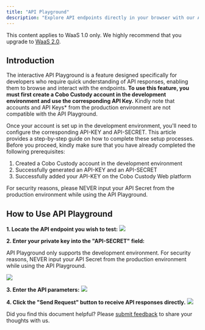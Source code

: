 ```yaml
---
title: "API Playground"
description: "Explore API endpoints directly in your browser with our API Playground"
---
```

<Note>This content applies to WaaS 1.0 only. We highly recommend that you upgrade to [WaaS 2.0](/v2/guides/overview/introduction).</Note>

## Introduction

The interactive API Playground is a feature designed specifically for developers who require quick understanding of API responses,
enabling them to browse and interact with the endpoints.
**To use this feature, you must first create a Cobo Custody account in the development environment and use the corresponding API Key.**
Kindly note that accounts and API Keys* from the production environment are not compatible with the API Playground.

Once your account is set up in the development environment, you'll need to configure the corresponding API-KEY and API-SECRET.
This article provides a step-by-step guide on how to complete these setup processes.
Before you proceed, kindly make sure that you have already completed the following prerequisites:

1. Created a Cobo Custody account in the development environment
2. Successfully generated an API-KEY and an API-SECRET
3. Successfully added your API-KEY on the Cobo Custody Web platform


<Warning>For security reasons, please NEVER input your API Secret from the production environment while using the API Playground.</Warning>

## How to Use API Playground

**1. Locate the API endpoint you wish to test:**
<img src="/v1/images/playground1.png" />


**2. Enter your private key into the "API-SECRET" field:**

<Warning>API Playground only supports the development environment. For security reasons, NEVER input your API Secret from the production environment while using the API Playground.</Warning>

<img src="/v1/images/playground2.png" />

**3. Enter the API parameters:**
<img src="/v1/images/playground3.png" />

**4. Click the "Send Request" button to receive API responses directly.**
<img src="/v1/images/playground4.png" />

<Tip>Did you find this document helpful? Please [submit feedback](https://forms.zohopublic.com/cobo/form/DocumentFeedbackForm/formperma/QvLOhxJv1_JMsJ-1dleZ8Itb_7rzN-LtgvsDdxosoVI) to share your thoughts with us.</Tip>